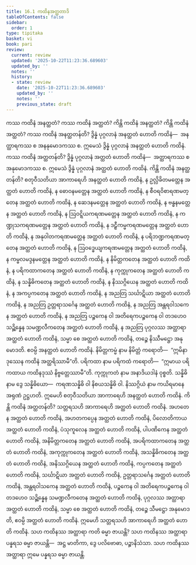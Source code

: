 ```yaml
---
title: 16.1 ကထိနအတ္ထတာဒိ
tableOfContents: false
sidebar:
  order: 1
type: tipitaka
basket: vi
book: pari
review:
  current: review
  updated: '2025-10-22T11:23:36.689603'
  updated_by: ''
  notes: ''
  history:
  - state: review
    date: '2025-10-22T11:23:36.689603'
    updated_by: ''
    notes: ''
    previous_state: draft
---
```



<ReviewStatus review={frontmatter.review} showDetails={true} />

<HypothesisAnnotation frontmatter={frontmatter} />

<DynamicBreadcrumb />

<Division number="403" book="pari" e="ch" v="5" p="302">

<Paragraph number="1880" book="pari">
ကဿ ကထိနံ အနတ္ထတံ? ကဿ ကထိနံ အတ္ထတံ? ကိန္တိ ကထိနံ အနတ္ထတံ? ကိန္တိ ကထိနံ အတ္ထတံ?
</Paragraph>

<Paragraph number="1881" book="pari">
<Emphasis>ကဿ ကထိနံ အနတ္ထတန်</Emphasis>တိ? ဒွိန္နံ ပုဂ္ဂလာနံ အနတ္ထတံ ဟောတိ ကထိနံ—  အနတ္ထာရကဿ စ အနနုမောဒကဿ စ. ဣမေသံ ဒွိန္နံ ပုဂ္ဂလာနံ အနတ္ထတံ ဟောတိ ကထိနံ.
</Paragraph>

<Paragraph number="1882" book="pari">
<Emphasis>ကဿ ကထိနံ အတ္ထတန်</Emphasis>တိ? ဒွိန္နံ ပုဂ္ဂလာနံ အတ္ထတံ ဟောတိ ကထိနံ—  အတ္ထာရကဿ စ အနုမောဒကဿ စ. ဣမေသံ ဒွိန္နံ ပုဂ္ဂလာနံ အတ္ထတံ ဟောတိ ကထိနံ.
</Paragraph>

<Paragraph number="1883" book="pari">
<Emphasis>ကိန္တိ ကထိနံ အနတ္ထတန်</Emphasis>တိ? စတုဝီသတိယာ အာကာရေဟိ အနတ္ထတံ ဟောတိ ကထိနံ, န ဥလ္လိခိတမတ္တေန အတ္ထတံ ဟောတိ ကထိနံ, န ဓောဝနမတ္တေန အတ္ထတံ ဟောတိ ကထိနံ, န စီဝရဝိစာရဏမတ္တေန အတ္ထတံ ဟောတိ ကထိနံ, န ဆေဒနမတ္တေန အတ္ထတံ ဟောတိ ကထိနံ, န ဗန္ဓနမတ္တေန အတ္ထတံ ဟောတိ ကထိနံ, န ဩဝဋ္ဋိယကရဏမတ္တေန အတ္ထတံ ဟောတိ ကထိနံ, န ကဏ္ဍုသကရဏမတ္တေန အတ္ထတံ ဟောတိ ကထိနံ, န ဒဠှီကမ္မကရဏမတ္တေန အတ္ထတံ ဟောတိ ကထိနံ, န အနုဝါတကရဏမတ္တေန အတ္ထတံ ဟောတိ ကထိနံ, န ပရိဘဏ္ဍကရဏမတ္တေန အတ္ထတံ ဟောတိ ကထိနံ, န ဩဝဒ္ဓေယျကရဏမတ္တေန အတ္ထတံ ဟောတိ ကထိနံ, န ကမ္ဗလမဒ္ဒနမတ္တေန အတ္ထတံ ဟောတိ ကထိနံ, န နိမိတ္တကတေန အတ္ထတံ ဟောတိ ကထိနံ, န ပရိကထာကတေန အတ္ထတံ ဟောတိ ကထိနံ, န ကုက္ကုကတေန အတ္ထတံ ဟောတိ ကထိနံ, န သန္နိဓိကတေန အတ္ထတံ ဟောတိ ကထိနံ, န နိဿဂ္ဂိယေန အတ္ထတံ ဟောတိ ကထိနံ, န အကပ္ပကတေန အတ္ထတံ ဟောတိ ကထိနံ, န အညတြ သင်္ဃာဋိယာ အတ္ထတံ ဟောတိ ကထိနံ, န အညတြ ဥတ္တရာသင်္ဂေန အတ္ထတံ ဟောတိ ကထိနံ, န အညတြ အန္တရဝါသကေန အတ္ထတံ ဟောတိ ကထိနံ, န အညတြ ပဉ္စကေန ဝါ အတိရေကပဉ္စကေန ဝါ တဒဟေဝ သဉ္ဆိန္နေန သမဏ္ဍလီကတေန အတ္ထတံ ဟောတိ ကထိနံ, န အညတြ ပုဂ္ဂလဿ အတ္ထာရာ အတ္ထတံ ဟောတိ ကထိနံ, သမ္မာ စေ အတ္ထတံ ဟောတိ ကထိနံ, တဉ္စေ နိဿီမဋ္ဌော အနုမောဒတိ. ဧဝမ္ပိ အနတ္ထတံ ဟောတိ ကထိနံ.
</Paragraph>

<Paragraph number="1884" book="pari">
နိမိတ္တကမ္မံ နာမ နိမိတ္တံ ကရောတိ—  “ဣမိနာ ဒုဿေန ကထိနံ အတ္ထရိဿာမီ”တိ. ပရိကထာ နာမ ပရိကထံ ကရောတိ—  “ဣမာယ ပရိကထာယ ကထိနဒုဿံ နိဗ္ဗတ္တေဿာမီ”တိ. ကုက္ကုကတံ နာမ အနာဒိယဒါနံ ဝုစ္စတိ. သန္နိဓိ နာမ ဒွေ သန္နိဓိယော—  ကရဏသန္နိဓိ ဝါ နိစယသန္နိဓိ ဝါ. နိဿဂ္ဂိယံ နာမ ကယိရမာနေ အရုဏံ ဥဋ္ဌဟတိ. ဣမေဟိ စတုဝီသတိယာ အာကာရေဟိ အနတ္ထတံ ဟောတိ ကထိနံ.
</Paragraph>

<Paragraph number="1885" book="pari">
<Emphasis>ကိန္တိ ကထိနံ အတ္ထတန်</Emphasis>တိ? သတ္တရသဟိ အာကာရေဟိ အတ္ထတံ ဟောတိ ကထိနံ. အဟတေန အတ္ထတံ ဟောတိ ကထိနံ, အဟတကပ္ပေန အတ္ထတံ ဟောတိ ကထိနံ, ပိလောတိကာယ အတ္ထတံ ဟောတိ ကထိနံ, ပံသုကူလေန အတ္ထတံ ဟောတိ ကထိနံ, ပါပဏိကေန အတ္ထတံ ဟောတိ ကထိနံ, အနိမိတ္တကတေန အတ္ထတံ ဟောတိ ကထိနံ, အပရိကထာကတေန အတ္ထတံ ဟောတိ ကထိနံ, အကုက္ကုကတေန အတ္ထတံ ဟောတိ ကထိနံ, အသန္နိဓိကတေန အတ္ထတံ ဟောတိ ကထိနံ, အနိဿဂ္ဂိယေန အတ္ထတံ ဟောတိ ကထိနံ, ကပ္ပကတေန အတ္ထတံ ဟောတိ ကထိနံ, သင်္ဃာဋိယာ အတ္ထတံ ဟောတိ ကထိနံ, ဥတ္တရာသင်္ဂေန အတ္ထတံ ဟောတိ ကထိနံ, အန္တရဝါသကေန အတ္ထတံ ဟောတိ ကထိနံ, ပဉ္စကေန ဝါ အတိရေကပဉ္စကေန ဝါ တဒဟေဝ သဉ္ဆိန္နေန သမဏ္ဍလီကတေန အတ္ထတံ ဟောတိ ကထိနံ, ပုဂ္ဂလဿ အတ္ထာရာ အတ္ထတံ ဟောတိ ကထိနံ, သမ္မာ စေ အတ္ထတံ ဟောတိ ကထိနံ, တဉ္စေ သီမဋ္ဌော အနုမောဒတိ, ဧဝမ္ပိ အတ္ထတံ ဟောတိ ကထိနံ. ဣမေဟိ သတ္တရသဟိ အာကာရေဟိ အတ္ထတံ ဟောတိ ကထိနံ.
</Paragraph>

<Paragraph number="1886" book="pari">
သဟ ကထိနဿ အတ္ထာရာ ကတိ ဓမ္မာ ဇာယန္တိ? သဟ ကထိနဿ အတ္ထာရာ ပန္နရသ ဓမ္မာ ဇာယန္တိ—  အဋ္ဌ မာတိကာ, ဒွေ ပလိဗောဓာ, ပဉ္စာနိသံသာ. သဟ ကထိနဿ အတ္ထာရာ ဣမေ ပန္နရသ ဓမ္မာ ဇာယန္တိ.
</Paragraph>
</Division>
